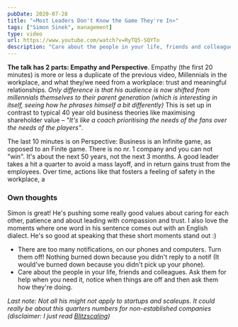 ```yaml
---
pubDate: 2020-07-28
title: "«Most Leaders Don't Know the Game They're In»"
tags: ["Simon Sinek", management]
type: video
url: https://www.youtube.com/watch?v=RyTQ5-SQYTo
description: "Care about the people in your life, friends and colleagues. Ask them for help when you need it, notice when things are off and then ask them how they're doing."
---
```


**The talk has 2 parts: Empathy and Perspective**. Empathy (the first 20 minutes) is more or less a duplicate of the previous video, Millennials in the workplace, and what they/we need from a workplace: trust and meaningful relationships. _Only difference is that his audience is now shifted from millennials themselves to their parent generation (which is interesting in itself, seeing how he phrases himself a bit differently)_ This is set up in contrast to typical 40 year old business theories like maximising shareholder value – _"It's like a coach prioritising the needs of the fans over the needs of the players"_.

The last 10 minutes is on Perspective: Business is an Infinite game, as opposed to an Finite game. There is no nr. 1 company and you can not "win". It's about the next 50 years, not the next 3 months. A good leader takes a hit a quarter to avoid a mass layoff, and in return gains trust from the employees. Over time, actions like that fosters a feeling of safety in the workplace, a

### Own thoughts

Simon is great! He's pushing some really good values about caring for each other, patience and about leading with compassion and trust. I also love the moments where one word in his sentence comes out with an English dialect. He's so good at speaking that these short moments stand out :)

- There are too many notifications, on our phones and computers. Turn them off! Nothing burned down because you didn't reply to a notif (It would've burned down because you didn't pick up your phone).
- Care about the people in your life, friends and colleagues. Ask them for help when you need it, notice when things are off and then ask them how they're doing.

_Last note: Not all his might not apply to startups and scaleups. It could really be about this quarters numbers for non-established companies (disclaimer: I just read [Blitzscaling](https://www.blitzscaling.com/))_
